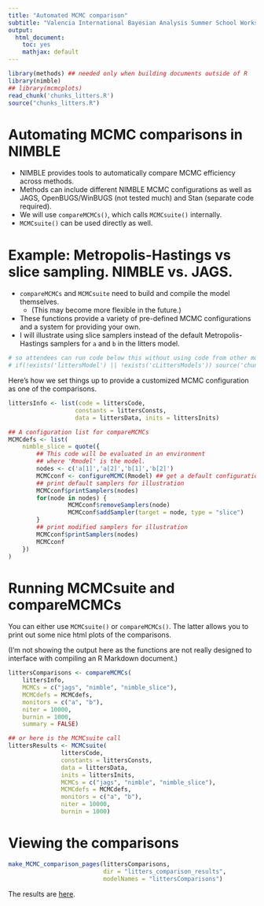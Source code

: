 ```yaml
---
title: "Automated MCMC comparison"
subtitle: "Valencia International Bayesian Analysis Summer School Workshop"
output:
  html_document:
    toc: yes
    mathjax: default
---
```


```r
library(methods) ## needed only when building documents outside of R
library(nimble)
## library(mcmcplots)
read_chunk('chunks_litters.R')
source("chunks_litters.R")
```

# Automating MCMC comparisons in NIMBLE

- NIMBLE provides tools to automatically compare MCMC efficiency
across methods.
- Methods can include different NIMBLE MCMC configurations as well as
  JAGS, OpenBUGS/WinBUGS (not tested much) and Stan (separate code
  required).
- We will use `compareMCMCs()`, which calls `MCMCsuite()` internally.
- `MCMCsuite()` can be used directly as well.

# Example: Metropolis-Hastings vs slice sampling. NIMBLE vs. JAGS.

 - `compareMCMCs` and `MCMCsuite` need to build and compile the model themselves.
     - (This may become more flexible in the future.)
 - These functions provide a variety of pre-defined MCMC configurations and a system
for providing your own.
 - I will illustrate using slice samplers instead of the default
Metropolis-Hastings samplers for `a` and `b` in the litters model.

```r
# so attendees can run code below this without using code from other modules
# if(!exists('littersModel') || !exists('cLittersModels')) source('chunks_litters.R')
```                   

Here's how we set things up to provide a customized MCMC configuration as one of the comparisons.

```r
littersInfo <- list(code = littersCode,
                   constants = littersConsts,
                   data = littersData, inits = littersInits)

## A configuration list for compareMCMCs
MCMCdefs <- list(
    nimble_slice = quote({
        ## This code will be evaluated in an environment
        ## where 'Rmodel' is the model.
        nodes <- c('a[1]','a[2]','b[1]','b[2]')
        MCMCconf <- configureMCMC(Rmodel) ## get a default configuration
        ## print default samplers for illustration
        MCMCconf$printSamplers(nodes)
        for(node in nodes) {
                 MCMCconf$removeSamplers(node)
                 MCMCconf$addSampler(target = node, type = "slice")
        }
        ## print modified samplers for illustration
        MCMCconf$printSamplers(nodes)
        MCMCconf
    })
)
```

# Running MCMCsuite and compareMCMCs

You can either use `MCMCsuite()` or `compareMCMCs()`. The latter allows you to print out some nice html plots of the comparisons.

(I'm not showing the output here as the functions are not really designed to interface with compiling an R Markdown document.)

```r
littersComparisons <- compareMCMCs(
    littersInfo,
    MCMCs = c("jags", "nimble", "nimble_slice"),
    MCMCdefs = MCMCdefs,
    monitors = c("a", "b"),
    niter = 10000,
    burnin = 1000,
    summary = FALSE)

## or here is the MCMCsuite call
littersResults <- MCMCsuite(
               littersCode,
               constants = littersConsts,
               data = littersData,
               inits = littersInits,
               MCMCs = c("jags", "nimble", "nimble_slice"),
               MCMCdefs = MCMCdefs,
               monitors = c("a", "b"),
               niter = 10000,
               burnin = 1000)
```

# Viewing the comparisons

```r
make_MCMC_comparison_pages(littersComparisons,
                           dir = "litters_comparison_results",
                           modelNames = "littersComparisons")
```

The results are [here](litters_comparison_results/littersComparisons.html).

